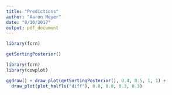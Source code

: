 ```yaml
---
title: "Predictions"
author: "Aaron Meyer"
date: "8/10/2017"
output: pdf_document
---
```


```r
library(fcrn)
```


```r
getSortingPosterior()
```



```r
library(fcrn)
library(cowplot)

ggdraw() + draw_plot(getSortingPosterior(), 0.4, 0.5, 1, 1) +
  draw_plot(plot_halfls("diff"), 0.0, 0.0, 0.3, 0.3)
```


